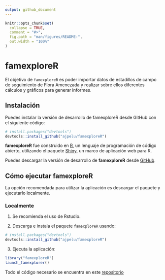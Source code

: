 ```yaml
---
output: github_document
---
```


<!-- README.md is generated from README.Rmd. Please edit that file -->

```r
knitr::opts_chunk$set(
  collapse = TRUE,
  comment = "#>",
  fig.path = "man/figures/README-",
  out.width = "100%"
)
```

# famexploreR

<!-- badges: start -->
<!-- badges: end -->

El objetivo de `famexploreR` es poder importar datos de estadillos de campo de seguimiento de Flora Amenezada y realizar sobre ellos diferentes cálculos y gráficos para generar informes. 

## Instalación 

Puedes instalar la versión de desarrollo de famexploreR desde GitHub con el siguiente código:

``` r
# install.packages("devtools")
devtools::install_github("ajpelu/famexploreR")
```

**famexploreR** fue construido en [R](https://www.r-project.org), un lenguaje de programación de código abierto, utilizando el paquete [Shiny](https://shiny.rstudio.com), un marco de aplicación web para R.

Puedes descargar la versión de desarrollo de **famexploreR** desde [GitHub](https://github.com/ajpelu/famexploreR).


## Cómo ejecutar famexploreR

La opción recomendada para utilizar la aplicación es descargar el paquete y ejecutarlo localmente. 

### Localmente

1. Se recomienda el uso de Rstudio.

2. Descarga e instala el paquete `famexploreR` usando:

``` r
# install.packages("devtools")
devtools::install_github("ajpelu/famexploreR")
```

3. Ejecuta la aplicación:

```r
library("famexploreR")
launch_famexplorer()
```

Todo el código necesario se encuentra en este [repositorio](https://github.com/ajpelu/famexploreR)

